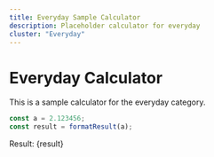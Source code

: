 ```yaml
---
title: Everyday Sample Calculator
description: Placeholder calculator for everyday
cluster: "Everyday"
---
```



# Everyday Calculator

This is a sample calculator for the everyday category.

```js
const a = 2.123456;
const result = formatResult(a);
```

Result: {result}
